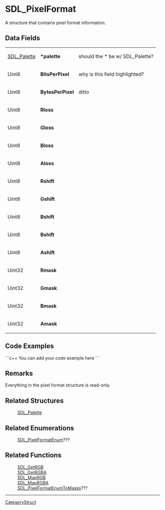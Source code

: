 <!-- pragma section-numbers off -->
<!-- pragma disable-camelcase -->

= SDL_PixelFormat =
A structure that contains pixel format information.


<!-- #Remove these comments from the new struct page before saving.   -->
<!-- #To automatically show Data Fields content from this page on a function page place the following markup in the Remarks section of the related function(s), where structure is replaced by the actual structure name:  <<Include(SDL_structure, , , from="== Data Fields ==", to="== Code Examples ==")>> -->

== Data Fields ==
{|
|[[SDL_Palette]]
|'''*palette'''
|should the * be w/ SDL_Palette?
|-
|Uint8
|'''BitsPerPixel'''
|why is this field highlighted?
|-
|Uint8
|'''BytesPerPixel'''
|ditto
|-
|Uint8
|'''Rloss'''
|-
|Uint8
|'''Gloss'''
|-
|Uint8
|'''Bloss'''
|-
|Uint8
|'''Aloss'''
|-
|Uint8
|'''Rshift'''
|-
|Uint8
|'''Gshift'''
|-
|Uint8
|'''Bshift'''
|-
|Uint8
|'''Bshift'''
|-
|Uint8
|'''Ashift'''
|-
|Uint32
|'''Rmask'''
|-
|Uint32
|'''Gmask'''
|-
|Uint32
|'''Bmask'''
|-
|Uint32
|'''Amask'''
|}

== Code Examples ==
```c++
You can add your code example here
```

== Remarks ==
Everything in the pixel format structure is read-only.

== Related Structures ==
:[[SDL_Palette]]

== Related Enumerations ==
:[[SDL_PixelFormatEnum]]???

== Related Functions ==
:[[SDL_GetRGB]]
:[[SDL_GetRGBA]]
:[[SDL_MapRGB]]
:[[SDL_MapRGBA]]
:[[SDL_PixelFormatEnumToMasks]]???

----
[[CategoryStruct]]
